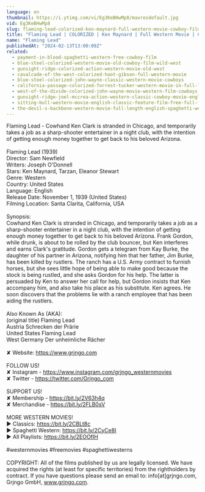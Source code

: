 ```yaml
---
language: en
thumbnail: https://i.ytimg.com/vi/Eg3KeBHwMp8/maxresdefault.jpg
vid: Eg3KeBHwMp8
slug: flaming-lead-colorized-ken-maynard-full-western-movie-cowboy-film
title: "Flaming Lead | COLORIZED | Ken Maynard | Full Western Movie | Cowboy Film"
name: "Flaming Lead"
publishedAt: "2024-02-13T13:00:09Z"
related:
  - payment-in-blood-spaghetti-western-free-cowboy-film
  - blue-steel-colorized-western-movie-old-cowboy-film-wild-west
  - gunsight-ridge-colorized-action-western-movie-old-west
  - cavalcade-of-the-west-colorized-hoot-gibson-full-western-movie
  - blue-steel-colorized-john-wayne-classic-western-movie-cowboys
  - california-passage-colorized-forrest-tucker-western-movie-in-full-length
  - west-of-the-divide-colorized-john-wayne-movie-western-film-cowboys
  - gunsight-ridge-joel-mccrea-action-western-classic-cowboy-movie-english
  - sitting-bull-western-movie-english-classic-feature-film-free-full-flick-free-western-movies
  - the-devil-s-backbone-western-movie-full-length-english-spaghetti-western-cowboyfilm-watchfree
---
```


Flaming Lead - Cowhand Ken Clark is stranded in Chicago, and temporarily takes a job as a sharp-shooter entertainer in a night club, with the intention of getting enough money together to get back to his beloved Arizona. <br />
<br />
Flaming Lead (1939)<br />
Director: Sam Newfield<br />
Writers: Joseph O'Donnell<br />
Stars: Ken Maynard, Tarzan, Eleanor Stewart<br />
Genre: Western<br />
Country: United States<br />
Language: English<br />
Release Date: November 1, 1939 (United States)<br />
Filming Location: Santa Clarita, California, USA<br />
<br />
Synopsis:<br />
Cowhand Ken Clark is stranded in Chicago, and temporarily takes a job as a sharp-shooter entertainer in a night club, with the intention of getting enough money together to get back to his beloved Arizona. Frank Gordon, while drunk, is about to be rolled by the club bouncer, but Ken interferes and earns Clark's gratitude. Gordon gets a telegram from Kay Burke, the daughter of his partner in Arizona, notifying him that her father, Jim Burke, has been killed by rustlers. The ranch has a U.S. Army contract to furnish horses, but she sees little hope of being able to make good because the stock is being rustled, and she asks Gordon for his help. The latter is persuaded by Ken to answer her call for help, but Gordon insists that Ken accompany him, and also take his place as his substitute. Ken agrees. He soon discovers that the problems lie with a ranch employee that has been aiding the rustlers.<br />
<br />
Also Known As (AKA):<br />
(original title) Flaming Lead<br />
Austria Schrecken der Prärie<br />
United States Flaming Lead<br />
West Germany Der unheimliche Rächer<br />
<br />
✘ Website: https://www.grjngo.com<br />
<br />
FOLLOW US!<br />
✘ Instagram - https://www.instagram.com/grjngo_westernmovies<br />
✘ Twitter - https://twitter.com/Grjngo_com<br />
<br />
SUPPORT US!<br />
✘ Membership - https://bit.ly/2V63h4q<br />
✘ Merchandise - https://bit.ly/2FLB0sV<br />
<br />
MORE WESTERN MOVIES! <br />
► Classics: https://bit.ly/2CBLt8c <br />
► Spaghetti Western: https://bit.ly/2CyCe8I <br />
► All Playlists: https://bit.ly/2EOOfIH <br />
<br />
#westernmovies #freemovies #spaghettiwesterns<br />
<br />
COPYRIGHT: All of the films published by us are legally licensed. We have acquired the rights (at least for specific territories) from the rightholders by contract. If you have questions please send an email to: info[at]grjngo.com, Grjngo GmbH, www.grjngo.com.